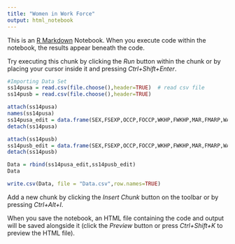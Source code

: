---
title: "Women in Work Force"
output: html_notebook
---

This is an [R Markdown](http://rmarkdown.rstudio.com) Notebook. When you execute code within the notebook, the results appear beneath the code. 

Try executing this chunk by clicking the *Run* button within the chunk or by placing your cursor inside it and pressing *Ctrl+Shift+Enter*. 

```{r} 
#Importing Data Set
ss14pusa = read.csv(file.choose(),header=TRUE)  # read csv file
ss14pusb = read.csv(file.choose(),header=TRUE)

```

```{r}
attach(ss14pusa)
names(ss14pusa)
ss14pusa_edit = data.frame(SEX,FSEXP,OCCP,FOCCP,WKHP,FWKHP,MAR,FMARP,WAGP,FWAGP,SCHL,FSCHLP,ESP,FOD1P,SCHL,FSCHL)
detach(ss14pusa)

attach(ss14pusb)
ss14pusb_edit = data.frame(SEX,FSEXP,OCCP,FOCCP,WKHP,FWKHP,MAR,FMARP,WAGP,FWAGP,SCHL,FSCHLP,ESP,FOD1P,SCHL,FSCHL)
detach(ss14pusb)

Data = rbind(ss14pusa_edit,ss14pusb_edit)
Data

write.csv(Data, file = "Data.csv",row.names=TRUE)
```

Add a new chunk by clicking the *Insert Chunk* button on the toolbar or by pressing *Ctrl+Alt+I*.

When you save the notebook, an HTML file containing the code and output will be saved alongside it (click the *Preview* button or press *Ctrl+Shift+K* to preview the HTML file).
